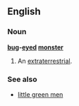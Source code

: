 ==English==

===Noun===
'''[[bug]]-[[eyed]] [[monster]]'''

# {{derogatory}} An [[extraterrestrial]].

===See also===
*[[little green men]]